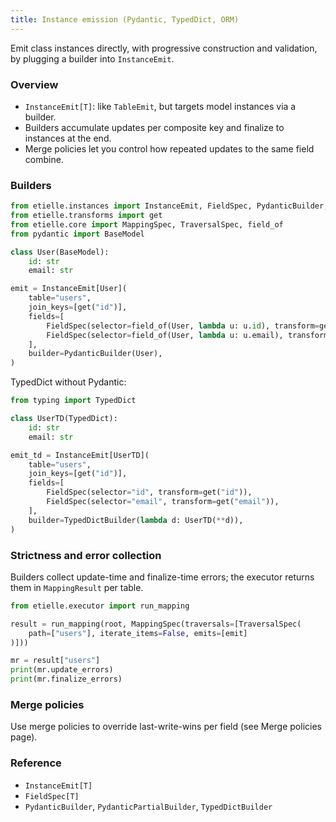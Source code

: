 ```yaml
---
title: Instance emission (Pydantic, TypedDict, ORM)
---
```


Emit class instances directly, with progressive construction and validation, by plugging a builder into `InstanceEmit`.

### Overview

- `InstanceEmit[T]`: like `TableEmit`, but targets model instances via a builder.
- Builders accumulate updates per composite key and finalize to instances at the end.
- Merge policies let you control how repeated updates to the same field combine.

### Builders

``` python
from etielle.instances import InstanceEmit, FieldSpec, PydanticBuilder, TypedDictBuilder
from etielle.transforms import get
from etielle.core import MappingSpec, TraversalSpec, field_of
from pydantic import BaseModel

class User(BaseModel):
    id: str
    email: str

emit = InstanceEmit[User](
    table="users",
    join_keys=[get("id")],
    fields=[
        FieldSpec(selector=field_of(User, lambda u: u.id), transform=get("id")),
        FieldSpec(selector=field_of(User, lambda u: u.email), transform=get("email")),
    ],
    builder=PydanticBuilder(User),
)
```

TypedDict without Pydantic:

``` python
from typing import TypedDict

class UserTD(TypedDict):
    id: str
    email: str

emit_td = InstanceEmit[UserTD](
    table="users",
    join_keys=[get("id")],
    fields=[
        FieldSpec(selector="id", transform=get("id")),
        FieldSpec(selector="email", transform=get("email")),
    ],
    builder=TypedDictBuilder(lambda d: UserTD(**d)),
)
```

### Strictness and error collection

Builders collect update-time and finalize-time errors; the executor returns them in `MappingResult` per table.

``` python
from etielle.executor import run_mapping

result = run_mapping(root, MappingSpec(traversals=[TraversalSpec(
    path=["users"], iterate_items=False, emits=[emit]
)]))

mr = result["users"]
print(mr.update_errors)
print(mr.finalize_errors)
```

### Merge policies

Use merge policies to override last-write-wins per field (see Merge policies page).

### Reference

- `InstanceEmit[T]`
- `FieldSpec[T]`
- `PydanticBuilder`, `PydanticPartialBuilder`, `TypedDictBuilder`


